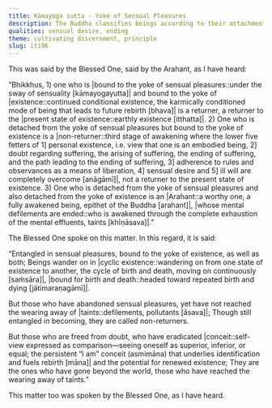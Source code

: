 ```yaml
---
title: Kāmayoga sutta - Yoke of Sensual Pleasures
description: The Buddha classifies beings according to their attachment or detachment from sensual pleasures and conditioned existence. Those entangled in both are returners; those detached from sensual pleasures but still bound to existence are non-returners; and those freed from both are arahants who have ended the taints.
qualities: sensual desire, ending
theme: cultivating discernment, principle
slug: iti96
---
```


This was said by the Blessed One, said by the Arahant, as I have heard:

“Bhikkhus, 1) one who is |bound to the yoke of sensual pleasures::under the sway of sensuality [kāmayogayutta]| and bound to the yoke of |existence::continued conditional existence, the karmically conditioned mode of being that leads to future rebirth [bhava]| is a returner, a returner to the |present state of existence::earthly existence [itthatta]|. 2) One who is detached from the yoke of sensual pleasures but bound to the yoke of existence is a |non-returner::third stage of awakening where the lower five fetters of 1] personal existence, i.e. view that one is an embodied being, 2] doubt regarding suffering, the arising of suffering, the ending of suffering, and the path leading to the ending of suffering, 3] adherence to rules and observances as a means of liberation, 4] sensual desire and 5] ill will are completely overcome [anāgāmī]|, not a returner to the present state of existence. 3) One who is detached from the yoke of sensual pleasures and also detached from the yoke of existence is an |Arahant::a worthy one, a fully awakened being, epithet of the Buddha [arahant]|, |whose mental defilements are ended::who is awakened through the complete exhaustion of the mental effluents, taints [khīṇāsava]|.”

The Blessed One spoke on this matter. In this regard, it is said:

“Entangled in sensual pleasures,
bound to the yoke of existence, as well as both;
Beings wander on in |cyclic existence::wandering on from one state of existence to another, the cycle of birth and death, moving on continuously [saṁsāra]|,
|bound for birth and death::headed toward repeated birth and dying [jātimaraṇagāmī]|.

But those who have abandoned sensual pleasures,
yet have not reached the wearing away of |taints::defilements, pollutants [āsava]|;
Though still entangled in becoming,
they are called non-returners.

But those who are freed from doubt,
who have eradicated |conceit::self-view expressed as comparison—seeing oneself as superior, inferior, or equal; the persistent “I am” conceit (asmimāna) that underlies identification and fuels rebirth [māna]| and the potential for renewed existence;
They are the ones who have gone beyond the world,
those who have reached the wearing away of taints.”

This matter too was spoken by the Blessed One, as I have heard.